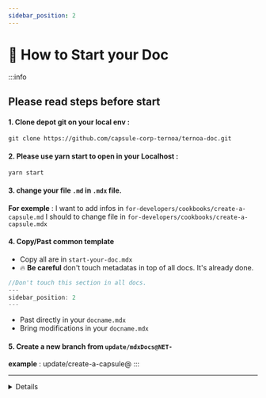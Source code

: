 ```yaml
---
sidebar_position: 2
---
```





# 🔎 How to Start your Doc

:::info
 ## Please read steps before start

#### 1. Clone depot git on your local env : 
```
git clone https://github.com/capsule-corp-ternoa/ternoa-doc.git
```

#### 2. Please use yarn start to open in your Localhost : 
```
yarn start
```

#### 3. change your file `.md` in `.mdx` file.
**For exemple** : I want to add infos in `for-developers/cookbooks/create-a-capsule.md`
I should to change file in `for-developers/cookbooks/create-a-capsule.mdx`

#### 4. Copy/Past common template
- Copy all are in  `start-your-doc.mdx`
- 🔥 **Be careful** don't touch metadatas in top of all docs. It's already done. 
```jsx title="for-developers/cookbooks/create-a-capsule.mdx"
//Don't touch this section in all docs.
---
sidebar_position: 2
---
```
- Past directly in your `docname.mdx`
- Bring modifications in your `docname.mdx`

#### 5. Create a new branch from `update/mdxDocs@NET-` 
**example** : update/create-a-capsule@
:::



______________________________________

<Details
title="Julie"
desc="🛸 Bi Bi Bop 🛸"
/>

### Common template to copy/past directly from `start-your-docs.mdx` : 
Sample Markdown usage to create your doc.
**You can start COPY here.**


- ## Subtitle H2
- ### Subtitle H3
- #### Subtitle H4 

### Add image directly in `.mdx` file.
![img alt](/img/docusaurus.png)

### Add text
- Normal : Hello 
- Font-weight : **Hello**, 
- Italic :  _Hello_ 

### Add Links
- You can try and [go to the external link](https://www.ternoa.com/)
- You can try and [go to the internal link](/docs/category/core-blockchain)

### Markdown can embed HTML elements and details WIP

<Toggle/>

### Here you can insert info console :

<TabChoice
npmconsole="npm install ternoa-js"
yarnconsole="yarn install ternoa-js"
/>

<Highlight>hello</Highlight>
_____________

### Here you can add a part of code with path
Use ` ``` your code ``` ` to generate sample of code with color synthax.

```jsx title="ternoa-js/account"
// Example
import { generateSeed, getKeyringFromSeed } from "ternoa-js/account";

(async () => {
  const account = await generateSeed()
  const keyring = await getKeyringFromSeed(account.seed)
  const address = keyring.address
  console.log("Your fresh public address is: ", address)
})().catch((e) => {
  console.log(e)
})
```

_____________

### Admonitions 

:::note

Some **content** with _Markdown_ `syntax`. Check [this `api`](#).

:::

:::tip

Some **content** with _Markdown_ `syntax`. Check [this `api`](#).

:::

:::info

Some **content** with _Markdown_ `syntax`. Check [this `api`](#).

:::

:::caution

Some **content** with _Markdown_ `syntax`. Check [this `api`](#).

:::

:::danger

Some **content** with _Markdown_ `syntax`. Check [this `api`](#).

:::
_____________

### Who's working on this doc ? 
Please, enter your name instead of Dr Brief and your role.

<Avatar 
  imgSrc={require('../static/img/ternoa_test.jpg').default}
  name="Lautaro"
  role="Founder of Capsule Corporation"
 />
